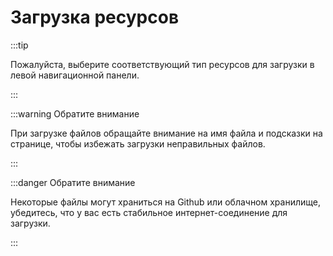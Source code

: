 # Загрузка ресурсов

:::tip

Пожалуйста, выберите соответствующий тип ресурсов для загрузки в левой навигационной панели.

:::

:::warning Обратите внимание

При загрузке файлов обращайте внимание на имя файла и подсказки на странице, чтобы избежать загрузки неправильных файлов.

:::

:::danger Обратите внимание

Некоторые файлы могут храниться на Github или облачном хранилище, убедитесь, что у вас есть стабильное интернет-соединение для загрузки.

:::